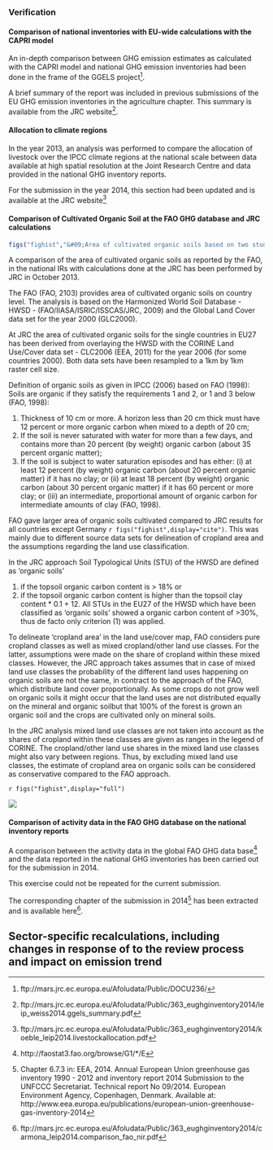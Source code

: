 
### Verification

#### Comparison of national inventories with EU-wide calculations with the CAPRI model

An in-depth comparison between GHG emission estimates as calculated with the CAPRI model and national GHG emission inventories had been done in the frame of the GGELS project[^ggelsweb].

A brief summary of the report was included in previous submissions of the EU GHG emission inventories in the agriculture chapter. This summary is available from the JRC website[^ggelssummary].


[^ggelsweb]: &#09;ftp://mars.jrc.ec.europa.eu/Afoludata/Public/DOCU236/
[^ggelssummary]: &#09;ftp://mars.jrc.ec.europa.eu/Afoludata/Public/363_eughginventory2014/leip_weiss2014.ggels_summary.pdf

#### Allocation to climate regions

In the year 2013, an analysis was performed to compare the allocation of livestock over the IPCC climate regions at the national scale between data available at high spatial resolution at the Joint Research Centre and data provided in the national GHG inventory reports.

For the submission in the year 2014, this section had been updated and is available at the JRC website[^allocation]


[^allocation]: &#09;ftp://mars.jrc.ec.europa.eu/Afoludata/Public/363_eughginventory2014/koeble_leip2014.livestockallocation.pdf

#### Comparison of Cultivated Organic Soil at the FAO GHG database and JRC calculations

```r
figs("fighist","&#09;Area of cultivated organic soils based on two studies and the values given in the National Inventory Reports (2013) for the year 2006")
```

A comparison of the area of cultivated organic soils as reported by the FAO, in the national IRs with calculations done at the JRC has been performed by JRC in October 2013.

The FAO (FAO, 2103) provides area of cultivated organic soils on country level. The analysis is based on the Harmonized World Soil Database - HWSD - (FAO/IIASA/ISRIC/ISSCAS/JRC, 2009) and the Global Land Cover data set for the year 2000 (GLC2000). 

At JRC the area of cultivated organic soils for the single countries in EU27 has been derived from overlaying the HWSD with the CORINE Land Use/Cover data set - CLC2006 (EEA, 2011) for the year 2006 (for some countries 2000). Both data sets have been resampled to a 1km by 1km raster cell size.

Definition of organic soils as given in IPCC (2006) based on FAO (1998): 
Soils are organic if they satisfy the requirements 1 and 2, or 1 and 3 below (FAO, 1998): 

#. Thickness of 10 cm or more. A horizon less than 20 cm thick must have 12 percent or more organic carbon when mixed to a depth of 20 cm; 
#.	If the soil is never saturated with water for more than a few days, and contains more than 20 percent (by weight) organic carbon (about 35 percent organic matter); 
#.	If the soil is subject to water saturation episodes and has either: (i) at least 12 percent (by weight) organic carbon (about 20 percent organic matter) if it has no clay; or (ii) at least 18 percent (by weight) organic carbon (about 30 percent organic matter) if it has 60 percent or more clay; or (iii) an intermediate, proportional amount of organic carbon for intermediate amounts of clay (FAO, 1998).

FAO gave larger area of organic soils cultivated compared to JRC results for all countries except Germany `r figs("fighist",display="cite")`. This was mainly due to different source data sets for delineation of cropland area and the assumptions regarding the land use classification.

In the JRC approach Soil Typological Units (STU) of the HWSD are defined as 'organic soils' 

(#) if the topsoil organic carbon content is > 18% or 
(#) if the topsoil organic carbon content is higher than the topsoil clay content * 0.1 + 12. All STUs in the EU27 of the HWSD which have been classified as 'organic soils' showed a organic carbon content of >30%, thus de facto only criterion (1) was applied.

To delineate 'cropland area' in the land use/cover map, FAO considers pure cropland classes as well as mixed cropland/other land use classes. For the latter, assumptions were made on the share of cropland within these mixed classes. However,  the JRC approach takes assumes that in case of mixed land use classes the probability of the different land uses happening on organic soils are not the same, in contract to the approach of the FAO, which distribute land cover proportionally.  As some crops do not grow well on organic soils it might occur that the land uses are not distributed equally on the mineral and organic soilbut that 100% of the forest is grown an organic soil and the crops are cultivated only on mineral soils.

In the JRC analysis mixed land use classes are not taken into account as the shares of cropland within these classes are given as ranges in the legend of CORINE. The cropland/other land use shares in the mixed land use classes might also vary between regions. Thus, by excluding mixed land use classes, the estimate of cropland area on organic soils can be considered as conservative compared to the FAO approach.


`r figs("fighist",display="full")`

![](../2015/eureport/cropland_on_organic_soils_eu27.png)


#### Comparison of activity data in the FAO GHG database on the national inventory reports

A comparison between the activity data in the global FAO GHG data base[^faoghg] and the data reported in the national GHG inventories has been carried out for the submission in 2014. 

This exercise could not be repeated for the current submission. 

The corresponding chapter of the submission in 2014[^eea2014] has been extracted and is available here[^carmona2014].

[^faoghg]: &#09;http://faostat3.fao.org/browse/G1/*/E
[^eea2014]: &#09;Chapter 6.7.3 in: EEA, 2014. Annual European Union greenhouse gas inventory 1990 - 2012 and inventory report 2014 Submission to the UNFCCC Secretariat. Technical report No 09/2014. European Environment Agency, Copenhagen, Denmark. Available at: http://www.eea.europa.eu/publications/european-union-greenhouse-gas-inventory-2014
[^carmona2014]: &#09;ftp://mars.jrc.ec.europa.eu/Afoludata/Public/363_eughginventory2014/carmona_leip2014.comparison_fao_nir.pdf

## Sector-specific recalculations, including changes in response of to the review process and impact on emission trend


